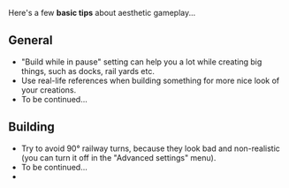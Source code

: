 {{en/Incomplete}}

{{en/Manual/Navigation}}

Here's a few '''basic tips''' about aesthetic gameplay...

==General==
* "Build while in pause" setting can help you a lot while creating big things, such as docks, rail yards etc.
* Use real-life references when building something for more nice look of your creations.
* To be continued...

==Building==
* Try to avoid 90° railway turns, because they look bad and non-realistic (you can turn it off in the "Advanced settings" menu).
* To be continued...
*



{{en/Community/Play Style/Aesthetics}}